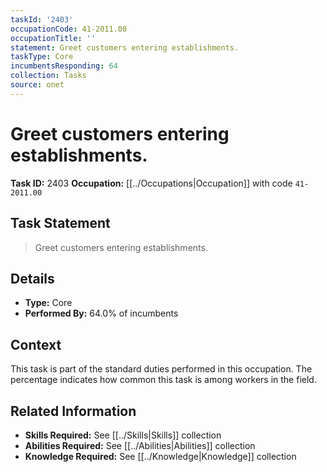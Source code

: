 ```yaml
---
taskId: '2403'
occupationCode: 41-2011.00
occupationTitle: ''
statement: Greet customers entering establishments.
taskType: Core
incumbentsResponding: 64
collection: Tasks
source: onet
---
```

# Greet customers entering establishments.

**Task ID:** 2403
**Occupation:** [[../Occupations|Occupation]] with code `41-2011.00`

## Task Statement

> Greet customers entering establishments.

## Details

- **Type:** Core
- **Performed By:** 64.0% of incumbents

## Context

This task is part of the standard duties performed in this occupation. The percentage indicates how common this task is among workers in the field.

## Related Information

- **Skills Required:** See [[../Skills|Skills]] collection
- **Abilities Required:** See [[../Abilities|Abilities]] collection
- **Knowledge Required:** See [[../Knowledge|Knowledge]] collection
